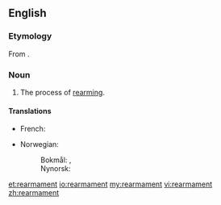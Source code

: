 ==English==

===Etymology===
From {{etyl|fr}} {{term|réarmement|lang=fr}}.

===Noun===
{{en-noun|-}}

# The process of [[rearm]]ing.

====Translations====
{{trans-top|the process of rearming}}
* French: {{t+|fr|réarmement|m}}
{{trans-mid}}
* Norwegian:
*: Bokmål: {{t-|no|gjenopprustning|c}}, {{t-|no|gjenopprusting|c}}
*: Nynorsk: {{t-|nn|gjenopprusting|f}}
{{trans-bottom}}

[[et:rearmament]]
[[io:rearmament]]
[[my:rearmament]]
[[vi:rearmament]]
[[zh:rearmament]]